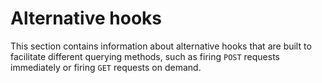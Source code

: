 
# Alternative hooks

This section contains information about alternative hooks that are built to
facilitate different querying methods, such as firing `POST` requests
immediately or firing `GET` requests on demand.

<Summary
  basePath="alternative-hooks"
  anchorPath={[
    { title: "Retrieval create", href: "retrieval-create", icon: IconRocket },
    {
      title: "Creational retrieve",
      href: "creational-retrieve",
      icon: IconClick,
    },
  ]}
/>
